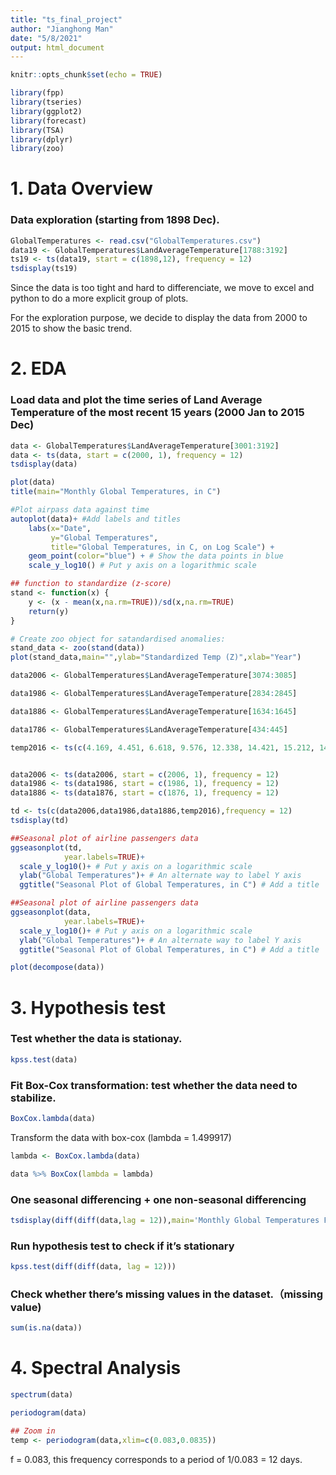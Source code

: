 ```yaml
---
title: "ts_final_project"
author: "Jianghong Man"
date: "5/8/2021"
output: html_document
---
```


```r
knitr::opts_chunk$set(echo = TRUE)
```

```r
library(fpp)
library(tseries)
library(ggplot2)
library(forecast)
library(TSA)
library(dplyr) 
library(zoo)
```

# 1. Data Overview

### Data exploration (starting from 1898 Dec).

```r
GlobalTemperatures <- read.csv("GlobalTemperatures.csv")
data19 <- GlobalTemperatures$LandAverageTemperature[1788:3192]
ts19 <- ts(data19, start = c(1898,12), frequency = 12)
tsdisplay(ts19)
```

Since the data is too tight and hard to differenciate, we move to excel and python to do a more explicit group of plots. 

For the exploration purpose, we decide to display the data from 2000 to 2015 to show the basic trend. 

# 2. EDA

### Load data and plot the time series of Land Average Temperature of the most recent 15 years (2000 Jan to 2015 Dec)

```r
data <- GlobalTemperatures$LandAverageTemperature[3001:3192]
data <- ts(data, start = c(2000, 1), frequency = 12)
tsdisplay(data)
```


```r
plot(data)
title(main="Monthly Global Temperatures, in C") 
```

```r
#Plot airpass data against time
autoplot(data)+ #Add labels and titles
    labs(x="Date",
         y="Global Temperatures",
         title="Global Temperatures, in C, on Log Scale") + 
    geom_point(color="blue") + # Show the data points in blue
    scale_y_log10() # Put y axis on a logarithmic scale
```

```r
## function to standardize (z-score)
stand <- function(x) {
    y <- (x - mean(x,na.rm=TRUE))/sd(x,na.rm=TRUE)
    return(y)
}

# Create zoo object for satandardised anomalies:
stand_data <- zoo(stand(data))
plot(stand_data,main="",ylab="Standardized Temp (Z)",xlab="Year")
```

```r
data2006 <- GlobalTemperatures$LandAverageTemperature[3074:3085]

data1986 <- GlobalTemperatures$LandAverageTemperature[2834:2845]

data1886 <- GlobalTemperatures$LandAverageTemperature[1634:1645]

data1786 <- GlobalTemperatures$LandAverageTemperature[434:445]

temp2016 <- ts(c(4.169, 4.451, 6.618, 9.576, 12.338, 14.421, 15.212, 14.795, 13.075, 10.441, 7.281, 4.815), start = c(2016, 1), frequency = 12)


data2006 <- ts(data2006, start = c(2006, 1), frequency = 12)
data1986 <- ts(data1986, start = c(1986, 1), frequency = 12)
data1886 <- ts(data1876, start = c(1876, 1), frequency = 12)

td <- ts(c(data2006,data1986,data1886,temp2016),frequency = 12)
tsdisplay(td)
```

```r
##Seasonal plot of airline passengers data
ggseasonplot(td,
            year.labels=TRUE)+
  scale_y_log10()+ # Put y axis on a logarithmic scale
  ylab("Global Temperatures")+ # An alternate way to label Y axis
  ggtitle("Seasonal Plot of Global Temperatures, in C") # Add a title
```

```r
##Seasonal plot of airline passengers data
ggseasonplot(data,
            year.labels=TRUE)+
  scale_y_log10()+ # Put y axis on a logarithmic scale
  ylab("Global Temperatures")+ # An alternate way to label Y axis
  ggtitle("Seasonal Plot of Global Temperatures, in C") # Add a title
```

```r
plot(decompose(data))
```

# 3. Hypothesis test

### Test whether the data is stationay. 

```r
kpss.test(data)
```

### Fit Box-Cox transformation: test whether the data need to stabilize. 

```r
BoxCox.lambda(data)
```

Transform the data with box-cox (lambda = 1.499917)

```r
lambda <- BoxCox.lambda(data)

data %>% BoxCox(lambda = lambda) 
```

### One seasonal differencing + one non-seasonal differencing

```r
tsdisplay(diff(diff(data,lag = 12)),main='Monthly Global Temperatures Flow')
```

### Run hypothesis test to check if it's stationary

```r
kpss.test(diff(diff(data, lag = 12)))
```

### Check whether there's missing values in the dataset.（missing value)

```r
sum(is.na(data))
```

# 4. Spectral Analysis

```r
spectrum(data)
```

```r
periodogram(data)
```

```r
## Zoom in 
temp <- periodogram(data,xlim=c(0.083,0.0835))
```

f = 0.083, this frequency corresponds to a period of 1/0.083 = 12 days. 
